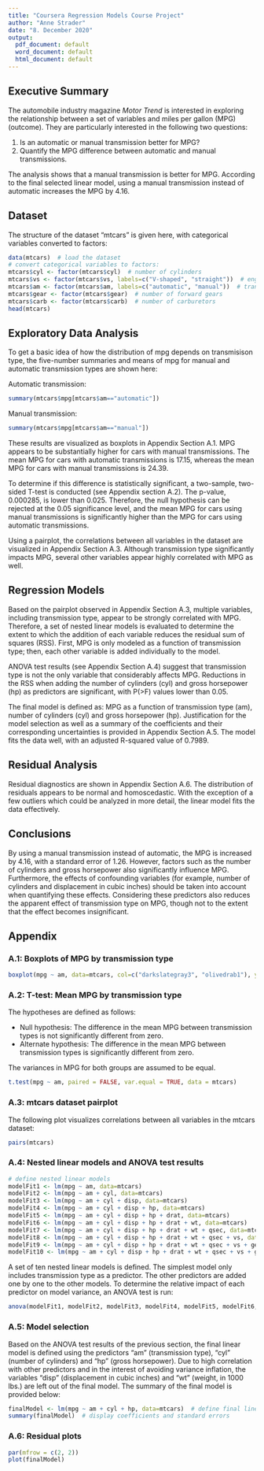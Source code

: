 ```yaml
---
title: "Coursera Regression Models Course Project"
author: "Anne Strader"
date: "8. December 2020"
output:
  pdf_document: default
  word_document: default
  html_document: default
---
```


## Executive Summary

The automobile industry magazine *Motor Trend* is interested in exploring the relationship between a set of variables and miles per gallon (MPG) (outcome). They are particularly interested in the following two questions:

1. Is an automatic or manual transmission better for MPG?
2. Quantify the MPG difference between automatic and manual transmissions.

The analysis shows that a manual transmission is better for MPG. According to the final selected linear model, using a manual transmission instead of automatic increases the MPG by 4.16. 

## Dataset

The structure of the dataset "mtcars" is given here, with categorical variables converted to factors:

\tiny
```r
data(mtcars)  # load the dataset
# convert categorical variables to factors:
mtcars$cyl <- factor(mtcars$cyl)  # number of cylinders 
mtcars$vs <- factor(mtcars$vs, labels=c("V-shaped", "straight"))  # engine type
mtcars$am <- factor(mtcars$am, labels=c("automatic", "manual"))  # transmission type
mtcars$gear <- factor(mtcars$gear)  # number of forward gears
mtcars$carb <- factor(mtcars$carb)  # number of carburetors 
head(mtcars)
```

\normalsize
## Exploratory Data Analysis

To get a basic idea of how the distribution of mpg depends on transmisison type, the five-number summaries and means of mpg for manual and automatic transmission types are shown here:

Automatic transmission:

\tiny
```r
summary(mtcars$mpg[mtcars$am=="automatic"])
```

\normalsize
Manual transmission:

\tiny
```r
summary(mtcars$mpg[mtcars$am=="manual"])
```

\normalsize
These results are visualized as boxplots in Appendix Section A.1. MPG appears to be substantially higher for cars with manual transmissions. The mean MPG for cars with automatic transmissions is 17.15, whereas the mean MPG for cars with manual transmissions is 24.39.

To determine if this difference is statistically significant, a two-sample, two-sided T-test is conducted (see Appendix section A.2). The p-value, 0.000285, is lower than 0.025. Therefore, the null hypothesis can be rejected at the 0.05 significance level, and the mean MPG for cars using manual transmissions is significantly higher than the MPG for cars using automatic transmissions.

Using a pairplot, the correlations between all variables in the dataset are visualized in Appendix Section A.3. Although transmission type significantly impacts MPG, several other variables appear highly correlated with MPG as well. 

## Regression Models

Based on the pairplot observed in Appendix Section A.3, multiple variables, including transmission type, appear to be strongly correlated with MPG. Therefore, a set of nested linear models is evaluated to determine the extent to which the addition of each variable reduces the residual sum of squares (RSS). First, MPG is only modeled as a function of transmission type; then, each other variable is added individually to the model. 

ANOVA test results (see Appendix Section A.4) suggest that transmission type is not the only variable that considerably affects MPG. Reductions in the RSS when adding the number of cylinders (cyl) and gross horsepower (hp) as predictors are significant, with P(>F) values lower than 0.05. 

The final model is defined as: MPG as a function of transmission type (am), number of cylinders (cyl) and gross horsepower (hp). Justification for the model selection as well as a summary of the coefficients and their corresponding uncertainties is provided in Appendix Section A.5. The model fits the data well, with an adjusted R-squared value of 0.7989.

## Residual Analysis

Residual diagnostics are shown in Appendix Section A.6. The distribution of residuals appears to be normal and homoscedastic. With the exception of a few outliers which could be analyzed in more detail, the linear model fits the data effectively. 

## Conclusions

By using a manual transmission instead of automatic, the MPG is increased by 4.16, with a standard error of 1.26. However, factors such as the number of cylinders and gross horsepower also significantly influence MPG. Furthermore, the effects of confounding variables (for example, number of cylinders and displacement in cubic inches) should be taken into account when quantifying these effects. Considering these predictors also reduces the apparent effect of transmission type on MPG, though not to the extent that the effect becomes insignificant. 

## Appendix

### A.1: Boxplots of MPG by transmission type

```r
boxplot(mpg ~ am, data=mtcars, col=c("darkslategray3", "olivedrab1"), ylab="Miles Per Gallon (MPG)", xlab="Transmission Type")
```

### A.2: T-test: Mean MPG by transmission type

The hypotheses are defined as follows:

- Null hypothesis: The difference in the mean MPG between transmission types is not significantly different from zero.
- Alternate hypothesis: The difference in the mean MPG between transmission types is significantly different from zero.

The variances in MPG for both groups are assumed to be equal.

\tiny
```r
t.test(mpg ~ am, paired = FALSE, var.equal = TRUE, data = mtcars)
```

\normalsize
### A.3: mtcars dataset pairplot

The following plot visualizes correlations between all variables in the mtcars dataset:

```r
pairs(mtcars)
```

### A.4: Nested linear models and ANOVA test results

```r
# define nested linear models
modelFit1 <- lm(mpg ~ am, data=mtcars)
modelFit2 <- lm(mpg ~ am + cyl, data=mtcars)
modelFit3 <- lm(mpg ~ am + cyl + disp, data=mtcars)
modelFit4 <- lm(mpg ~ am + cyl + disp + hp, data=mtcars)
modelFit5 <- lm(mpg ~ am + cyl + disp + hp + drat, data=mtcars)
modelFit6 <- lm(mpg ~ am + cyl + disp + hp + drat + wt, data=mtcars)
modelFit7 <- lm(mpg ~ am + cyl + disp + hp + drat + wt + qsec, data=mtcars)
modelFit8 <- lm(mpg ~ am + cyl + disp + hp + drat + wt + qsec + vs, data=mtcars)
modelFit9 <- lm(mpg ~ am + cyl + disp + hp + drat + wt + qsec + vs + gear, data=mtcars)
modelFit10 <- lm(mpg ~ am + cyl + disp + hp + drat + wt + qsec + vs + gear + carb, data=mtcars)
```

A set of ten nested linear models is defined. The simplest model only includes transmission type as a predictor. The other predictors are added one by one to the other models. To determine the relative impact of each predictor on model variance, an ANOVA test is run:

\tiny
```r
anova(modelFit1, modelFit2, modelFit3, modelFit4, modelFit5, modelFit6, modelFit7, modelFit8, modelFit9, modelFit10)
```

\normalsize
### A.5: Model selection 

Based on the ANOVA test results of the previous section, the final linear model is defined using the predictors "am" (transmission type), "cyl" (number of cylinders) and "hp" (gross horsepower). Due to high correlation with other predictors and in the interest of avoiding variance inflation, the variables "disp" (displacement in cubic inches) and "wt" (weight, in 1000 lbs.) are left out of the final model. The summary of the final model is provided below:

\tiny
```r
finalModel <- lm(mpg ~ am + cyl + hp, data=mtcars)  # define final linear model
summary(finalModel)  # display coefficients and standard errors
```

\normalsize
### A.6: Residual plots

```r
par(mfrow = c(2, 2))
plot(finalModel)
```
